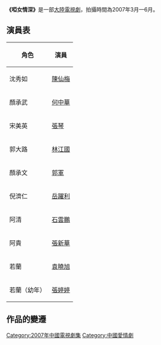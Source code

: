 {{電視節目信息框
| 名稱       = 啞女情深
| 導演       = [[萬世忠|萬世忠]]
| 演出       = [[陳仙梅|陳仙梅]]、[[何中華|何中華]]、[[林江國|林江國]]、[[岳躍利|岳躍利]]、[[張琴|張琴]]、[[郭軍|郭軍]]主演<br />其他參見演員表
| 製作人     = [[陳瀚海|陳瀚海]]
| 執行製作   = [[白琳|白琳]]、[[孔秀玲|孔秀玲]]
| 編劇       = [[志堅|志堅]]
| 標語       = 一段馆含艰辛的历程，一个感天动地的女子，一份情浓滴血的亲情，一曲传统美德的颂歌。
| 國家       = {{PRC}}
| 語言       = [[國語|國語]]
| 集數       = 29集
| 每集長     = 44分鐘
| 編審       = 
| 製作公司   = [[福建世紀長龍影視文化發展公司|福建世紀長龍影視文化發展公司]]
| 電視臺     = 
| 開始       = 
| 結束       = 
| 官方網站   = 
}}

'''《啞女情深》'''是一部[[大陸電視劇|大陸電視劇]]，拍攝時間為2007年3月—6月。

==演員表==

{| border="1" class="wikitable"
|- 
!角色!!演員
|- 
|沈秀如||[[陳仙梅|陳仙梅]]
|-
|顏承武||[[何中華|何中華]]
|-
|宋美英||[[張琴|張琴]]
|-
|郭大路||[[林江國|林江國]]
|-
|顏承文||[[郭軍|郭軍]]
|-
|倪濟仁||[[岳躍利|岳躍利]]
|-
|阿清||[[石雲鵬|石雲鵬]]
|-
|阿貴||[[張新華|張新華]]
|-
|若蘭||[[袁曉旭|袁曉旭]]
|-
|若蘭（幼年）||[[張婷婷|張婷婷]]
|}


==作品的變遷==
{{電視節目的變遷
| 電視台={{flagicon|Taiwan}} 台灣 [[高點育樂台|高點育樂台]]
| 播放檔次= 周一至五 21:30 - 23:00
| 節目名稱= 啞女情深<br />(2013.08.01 - 2013.08.27）
| 上一節目= [[金色年華|金色年華]]<br />（2013.06.24 - 2013.07.31)
| 下一節目= [[未定|未定]]<br />（2013.08.28 - 2013.）
}}

{{電視節目的變遷
| 電視台={{flagicon|Taiwan}} 台灣 [[高點育樂台|高點育樂台]]
| 播放檔次= 周一至五 21:30 - 23:00
| 節目名稱= 啞女情深<br />(2013.02.15 - 2013.03.13）
| 上一節目= [[船娘雯蔚|船娘雯蔚]]<br />（2013.01.15 - 2013.02.14)
| 下一節目= [[大秦帝國|大秦帝國]]<br />（2013.03.14 - 2013.04.30）
}}


[[Category:2007年中國電視劇集|Category:2007年中國電視劇集]]
[[Category:中國愛情劇|Category:中國愛情劇]]